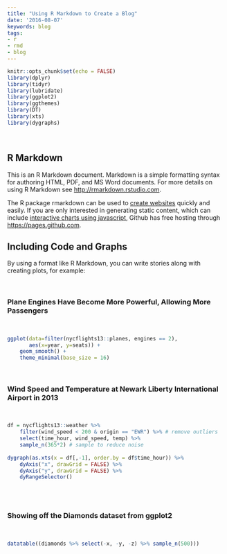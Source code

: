 ```yaml
---
title: "Using R Markdown to Create a Blog"
date: '2016-08-07'
keywords: blog
tags:
- r
- rmd
- blog
---
```


```r
knitr::opts_chunk$set(echo = FALSE)
library(dplyr)
library(tidyr)
library(lubridate)
library(ggplot2)
library(ggthemes)
library(DT)
library(xts)
library(dygraphs)
```

<br>

## R Markdown

This is an R Markdown document. Markdown is a simple formatting syntax for authoring HTML, PDF, and MS Word documents. For more details on using R Markdown see <http://rmarkdown.rstudio.com>.

The R package rmarkdown can be used to [create websites](http://rmarkdown.rstudio.com/rmarkdown_websites.html) quickly and easily. If you are only interested in generating static content, which can include [interactive charts using javascript](http://gallery.htmlwidgets.org/), Github has free hosting through <https://pages.github.com>.

## Including Code and Graphs

By using a format like R Markdown, you can write stories along with creating plots, for example:

<br>

### Plane Engines Have Become More Powerful, Allowing More Passengers

<br>

```r
ggplot(data=filter(nycflights13::planes, engines == 2), 
       aes(x=year, y=seats)) +
    geom_smooth() +
    theme_minimal(base_size = 16)
```

<br>

### Wind Speed and Temperature at Newark Liberty International Airport in 2013

<br>

```r
df = nycflights13::weather %>%
    filter(wind_speed < 200 & origin == "EWR") %>% # remove outliers
    select(time_hour, wind_speed, temp) %>% 
    sample_n(365*2) # sample to reduce noise
    
dygraph(as.xts(x = df[,-1], order.by = df$time_hour)) %>%
    dyAxis("x", drawGrid = FALSE) %>%
    dyAxis("y", drawGrid = FALSE) %>%
    dyRangeSelector()
```

<br><br>

### Showing off the Diamonds dataset from ggplot2

<br>

```r
datatable((diamonds %>% select(-x, -y, -z) %>% sample_n(500)))
```



